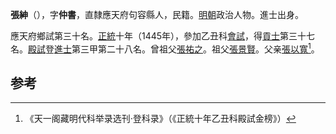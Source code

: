 '''張紳'''（{{bd|1421年||？}}），字'''仲書'''，直隸應天府句容縣人，民籍。[[明朝|明朝]]政治人物。進士出身。

應天府鄉試第三十名。[[正统_(年号)|正統]]十年（1445年），參加乙丑科[[會試|會試]]，得[[貢士|貢士]]第三十七名。[[殿試|殿試]]登[[進士|進士]]第三甲第二十八名。曾祖父[[張祐之|張祐之]]。祖父[[張景賢|張景賢]]。父亲[[張以寬|張以寬]]<ref>《天一阁藏明代科举录选刊·登科录》（《正統十年乙丑科殿試金榜》）</ref>。

==参考==
{{reflist}}
{{明朝人物小作品}}
{{正統十年乙丑科殿試金榜}}